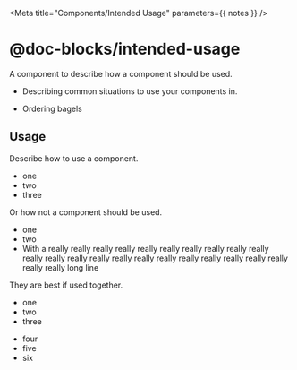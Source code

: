 

<Meta title="Components/Intended Usage" parameters={{ notes }} />

# @doc-blocks/intended-usage

A component to describe how a component should be used.

<BestFor>


- Describing common situations to use your components in.

</BestFor>


<NotFor>


- Ordering bagels

</NotFor>


## Usage

Describe how to use a component.

<Canvas>
  <Story name="Best For">
    <BestFor>
      <ul>
        <li>one</li>
        <li>two</li>
        <li>three</li>
      </ul>
    </BestFor>
  </Story>
</Canvas>

Or how not a component should be used.

<Canvas>
  <Story name="Not For">
    <NotFor>
      <ul>
        <li>one</li>
        <li>two</li>
        <li>
          With a really really really really really really really really really
          really really really really really really really really really really
          really really really really really long line
        </li>
      </ul>
    </NotFor>
  </Story>
</Canvas>

They are best if used together.

<Canvas>
  <Story name="Together">
    <BestFor>
      <ul>
        <li>one</li>
        <li>two</li>
        <li>three</li>
      </ul>
    </BestFor>
    <NotFor>
      <ul>
        <li>four</li>
        <li>five</li>
        <li>six</li>
      </ul>
    </NotFor>
  </Story>
</Canvas>
